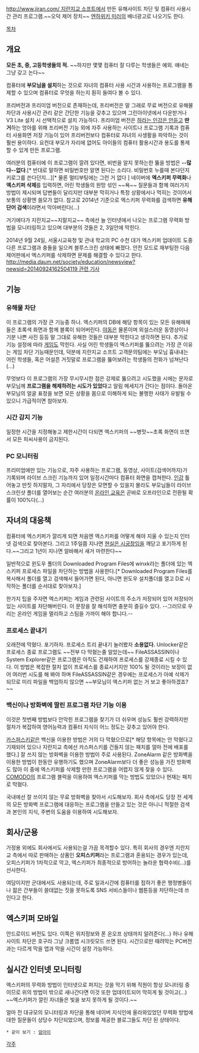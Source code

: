 [[http://www.jiran.com/ 지란지교 소프트]]에서 만든 유해사이트 차단 및 컴퓨터 사용시간 관리 프로그램.~~오덕 제어 장치~~  [[엔하위키 미러]]의 배너광고로 나오기도 한다.

[[목차]]
== 개요 ==

'''모든 초, 중, 고등학생들의 적.''' ~~하지만 몇몇 컴퓨터 잘 다루는 학생들은 예외. 얘네는 그냥 갖고 논다~~

컴퓨터에 '''부모님을 설치'''하는 것으로 자녀의 컴퓨터 사용 시간과 사용하는 프로그램을 통제할 수 있으며 컴퓨터로 무엇을 하는지 훤히 들여다 볼 수 있다. 

프리버전과 프리미엄 버전으로 존재하는데, 프리버전은 말 그래로 무료 버전으로 유해물 차단과 사용시간 관리 같은 간단한 기능을 갖추고 있으며 그린아이넷에서 다운받거나 V3 Lite 설치 시 선택적으로 설치 가능하다. 프리미엄 버전은 [[하라는 공부는 안하고|하라는 인강은 안듣고]] '''딴거'''하는 엉아를 위해 프리버전 기능 외에 자주 사용하는 사이트나 프로그램 기록과 컴퓨터 사용화면 저장 기능이 있어 프리버전보다 컴퓨터로 자녀의 사생활을 파악하는 것이 훨씬 용이하다. 요컨대 부모가 자리에 없어도 아이들의 컴퓨터 활용시간과 용도를 통제할 수 있게 만든 프로그램.

여러분의 컴퓨터에 이 프로그램이 깔려 있다면, 비번을 알지 못하는한 뚫을 방법은 '''--많다--없다'''.[* 반대로 말하면 비밀번호만 알면 된다는 소리다. 비밀번호 누를때 본다던지 키로그를 쓴다던지...][* 물론 멀티부팅에는 그런 거 없다 ] 네이버에 '''엑스키퍼 무력화'''나 '''엑스키퍼 삭제'''를 입력하면, 어린 학생들의 원망 섞인 ~~욕~~ 질문들과 함께 여러가지 방법이 제시되며 답변들이 달리지만 대부분 막히거나 특정 상황에서나 먹히는 것이어서 보통의 상황엔 쓸모가 없다.
참고로 2014년 기준으로 엑스키퍼 무력화를 검색하면 '''유해단어 검색'''이라면서 막아버린다(...)

거기에다가 지란지교~~지랄지교~~ 측에선 늘 인터넷에서 나오는 프로그램 무력화 방법을 모니터링하고 있으며 대부분의 것들은 2, 3일안에 막힌다.

2014년 9월 24일, 서울시교육청 및 관내 학교의 PC 수천 대가 엑스키퍼 업데이트 도중 다른 프로그램과 충돌을 일으켜 블루스크린 상태에 빠졌다. 안전 모드로 재부팅한 다음 제어판에서 엑스키퍼를 삭제하면 문제를 해결할 수 있다고 한다. [[http://media.daum.net/society/education/newsview?newsid=20140924162504119 관련 기사]]

== 기능 ==
=== 유해물 차단 ===

이 프로그램의 가장 큰 기능중 하나. 엑스키퍼의 DB에 해당 항목이 있는 모든 유해매체들은 초록색 화면과 함께 블록이 되어버린다. [[야동]]은 물론이며 외설스러운 동영상이나 기분 나쁜 사진 등등 말 그대로 유해한 것들은 대부분 막힌다고 생각하면 된다. 추가로 기능 설정에 따라 [[게임]]도 막힌다. 사실 어린 학생들이 엑스키퍼를 뚫으려는 가장 큰 이유는 게임 차단 기능때문인데, 덕분에 지란지교 소프트 고객문의팀에는 부모님 흉내내는 어린 학생들, 혹은 어설픈 거짓말로 프로그램을 뚫어보려는 학생들의 전화가 넘쳐난다(…)

무엇보다 이 프로그램의 가장 무시무시한 점은 강제로 뚫으려고 시도했을 시에는 문자로 부모님께 '''프로그램을 해제하려는 시도가 있었다'''고 알림 메세지가 간다는 점이다. 돌아온 부모님의 얼굴 표정을 보면 모든 상황을 몸으로 이해하게 되는 불행한 사태가 유발될 수 있으니 가급적이면 참아보자.

=== 시간 감지 기능 ===

일정한 시간을 지정해놓고 제한시간이 다되면 엑스키퍼의 ~~병맛~~초록 화면이 뜨면서 모든 피씨사용이 금지된다.

=== PC 모니터링 ===

프리미엄에만 있는 기능으로, 자주 사용하는 프로그램, 동영상, 사이트(검색어까지)가 기록되며 라이브 스크린 기능까지 있어 일정시간마다 컴퓨터 화면을 캡쳐한다. [[인강]] 틀어놓고 딴짓 하지말자, 그 자리에서 당장은 모면할 수 있을지 몰라도 부모님들이 라이브 스크린샷 폴더를 열어보는 순간 여러분의 [[야동|온라인 교육]]은 곧바로 오프라인으로 전환될 확률이 100%다(…)

== 자녀의 대응책 ==

컴퓨터에 엑스키퍼가 깔리게 되면 처음엔 엑스키퍼를 어떻게 해야 지울 수 있는지 인터넷 검색으로 찾아본다. 그리고 1주일쯤 지나면 [[현실은 시궁창]]임을 깨닫고 포기하게 된다.~~그리고 1년이 지나면 알바해서 새거 마련한다~~

일반적으로 윈도우 폴더의 Downloaded Program Files에 winxk라는 폴더에 있는 엑스키퍼 프로세스 파일을 차단하는 방법을 사용한다.[* Downloaded Program Files를 복사해서 폴더를 열고 검색해서 들어가면 된다, 아니면 윈도우 설치폴더를 열고 D로 시작하는 폴더를 순서대로 찾아보자.]

한가지 팁을 주자면 엑스키퍼는 게임과 관련된 사이트의 주소가 저장되어 있어 저장되어 있는 사이트를 차단해버린다. 이 문장을 잘 해석하면 충분히 즐길수 있다. --그러므로 우리는 온라인 게임을 멀리하고 스팀을 가까이 해야 합니다.--
=== 프로세스 끝내기 ===

오래전에 막혔다. 포기하자. 프로세스 트리 끝내기 눌러봤자 '''소용없다.''' Unlocker같은 프로세스 종료 프로그램도 ~~전부 다 막혔는줄 알았는데~~ FileASSASSIN이나 System Explorer같은 프로그램은 아직도 건재하여 프로세스를 강제종료 시킬 수 있다. 이 방법은 복잡한 절차 없이 프로세스를 종료시키지만 100% 될 것이라는 보장이 없어 여러번 시도를 해 봐야 하며 FileASSASSIN같은 경우에는 프로세스가 아예 삭제가 되므로 미리 파일을 백업하지 않으면 ~~부모님이 엑스키퍼 없는 거 보고 좋아하겠죠?~~

=== 백신이나 방화벽에 딸린 프로그램 차단 기능 이용 ===

이것은 첫번째 방법보다 안막힌 프로그램을 찾기가 더 쉬우며 성능도 훨씬 강력하지만 절차가 복잡하여 영어능력과 컴퓨터 지식이 어느 정도는 갖추고 있어야 한다.

[[카스퍼스키]]같은 백신을 이용한 방법은 거의 다 막혔으므로[* 해당 항목에는 안 막혔다고 기재되어 있으나 지란지교 측에선 카스퍼스키를 건들지 않는 패치를 얼마 전에 배포를 했다.] 잘 쓰지 않는 방화벽을 이용한 방법이 주로 사용된다. ZoneAlarm 같은 방화벽을 이용한 방법이 한동안 유행하기도 했으며 ZoneAlarm보다 더 좋은 성능을 가진 방화벽도 많아 이 중에 엑스키퍼를 삭제할 만한 프로그램을 어렵지 않게 찾을 수 있다. [[COMODO]]의 프로그램 블럭을 이용하여 엑스키퍼를 막는 방법도 있었으나 현재는 패치로 막혔다.

국내에선 잘 쓰이지 않는 무료 방화벽을 찾아서 시도해보자. 회사 측에서도 당장 전 세계의 모든 방화벽 프로그램에 대응하는 프로그램을 만들고 있는 것은 아니니 적절한 검색과 본인의 지식, 주변의 도움을 이용하여 시도해보자.


== 회사/군용 ==
가정용 외에도 회사에서도 사용되는걸 가끔 목격할수 있다. 특히 회사의 경우엔 지란지교 측에서 따로 판매하는 상품인 '''오피스키퍼'''라는 프로그램과 혼용되는 경우가 있는데, 오피스키퍼가 1차적으로 막고, 엑스키퍼가 최종적으로 방어하는 놀라운 협력수비(…)를 선사한다.

여담이지만 군대에서도 사용되는데, 주로 일과시간에 컴퓨터를 접하기 좋은 행정병들이나 젊은 간부들이 쓸데없는 짓을 못하도록 SNS 서비스들이나 웹툰등을 차단하는데 쓰인다고 한다.

== 엑스키퍼 모바일 ==
안드로이드 버전도 있다. 이쪽은 위치정보와 폰 온오프 상태까지 알려준다(...) 허나 유해사이트 차단은 호구라 그냥 크롬앱 시크릿모드 쓰면 된다. 시간으로만 때려막는 PC버전과는 다르게 막을 앱과 막을 시간이 설정 가능하다.

== 실시간 인터넷 모니터링 ==

엑스키퍼의 무력화 방법이 인터넷으로 퍼지는 것을 막기 위해 직원이 항상 모니터링 중이므로 위의 방법이 밖으로 새나간다면 이것 또한 업데이트되어 막히게 될 것이고(…) ~~엑스키퍼가 깔린 자녀들은 빛을 보지 못하게 될 것이다.~~

얼마 전 대규모의 모니터링과 차단을 통해 네이버 지식인에 올라와있었던 무력화 방법에 대한 질문들이 상당수 차단되었으며, 정보를 제공한 블로그들도 차단 된 상태이다.


 * 같이 보기 : [[맘아이]]

[[각주]]
